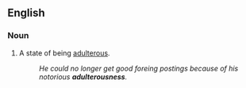 ==English==

===Noun===
{{en-noun|es}}

# A state of being [[adulterous]].
#: ''He could no longer get good foreing postings because of his notorious '''adulterousness'''.''